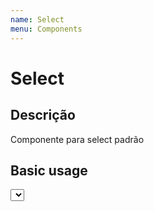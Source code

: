 ```yaml
---
name: Select
menu: Components
---
```



# Select

## Descrição

Componente para select padrão

## Basic usage

<Playground>
  <Select
    options={[
      { value: 'lancamento', label: 'Lançamento' },
      { value: 'cronologia', label: 'Cronologia' },
    ]}
  />
</Playground>
